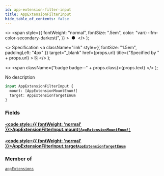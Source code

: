 ```yaml
---
id: app-extension-filter-input
title: AppExtensionFilterInput
hide_table_of_contents: false
---
```


  <>
    <span
      style={{
        fontWeight: "normal",
        fontSize: ".5em",
        color: "var(--ifm-color-secondary-darkest)",
      }}
    >
      &nbsp;●&nbsp;
    </span>
  </>
);

  <>
    Specification
    <a
      className="link"
      style={{ fontSize: "1.5em", paddingLeft: "4px" }}
      target="\_blank"
      href={props.url}
      title={"Specified by " + props.url}
    >
      ⎘
    </a>
  </>
);

  <>
    <span className={"badge badge--" + props.class}>{props.text}</span>
  </>
);

No description

```graphql
input AppExtensionFilterInput {
  mount: [AppExtensionMountEnum!]
  target: AppExtensionTargetEnum
}
```

### Fields

#### [<code style={{ fontWeight: 'normal' }}>AppExtensionFilterInput.<b>mount</b></code>](#)<Bullet />[`[AppExtensionMountEnum!]`](../../../api-reference/apps/enums/app-extension-mount-enum) <Badge class="secondary" text="list"/> <Badge class="secondary" text="enum"/> <Badge class="secondary" text="apps"/>

>

#### [<code style={{ fontWeight: 'normal' }}>AppExtensionFilterInput.<b>target</b></code>](#)<Bullet />[`AppExtensionTargetEnum`](../../../api-reference/apps/enums/app-extension-target-enum) <Badge class="secondary" text="enum"/> <Badge class="secondary" text="apps"/>

>

### Member of

[`appExtensions`](../../../api-reference/apps/queries/app-extensions) <Badge class="secondary" text="query"/>
